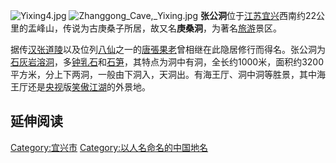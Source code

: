 [[File:Yixing4.jpg|thumb]]
[[File:Zhanggong_Cave,_Yixing.jpg|thumb]]
'''张公洞'''位于[[江苏|江苏]][[宜兴|宜兴]]西南约22公里的盂峰山，传说为古庚桑子所居，故又名'''庚桑洞'''，为著名[[旅游|旅游]]景区。

据传[[汉|汉]][[张道陵|张道陵]]以及位列[[八仙|八仙]]之一的[[唐|唐]][[張果老|張果老]]曾相继在此隐居修行而得名。张公洞为[[石灰岩|石灰岩]][[溶洞|溶洞]]，多[[钟乳石|钟乳石]]和[[石笋|石笋]]，其特点为洞中有洞，全长约1000米，面积约3200平方米，分上下两洞，一般由下洞入，天洞出。有海王厅、洞中洞等胜景，其中海王厅还是[[中国中央电视台|央视]]版[[笑傲江湖|笑傲江湖]]的外景地。

== 延伸阅读 ==
{{Wikisource further reading}}

{{无锡市境内的江苏省文物保护单位}}
{{景点小作品}}
{{jiangsu-stub}}
[[Category:宜兴市|Category:宜兴市]]
[[Category:以人名命名的中国地名|Category:以人名命名的中国地名]]